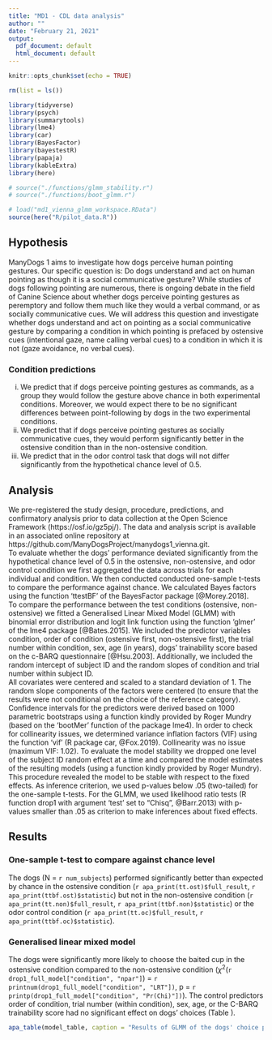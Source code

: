 ```yaml
---
title: "MD1 - CDL data analysis"
author: ""
date: "February 21, 2021"
output:
  pdf_document: default
  html_document: default
---
```



```r

knitr::opts_chunk$set(echo = TRUE)

rm(list = ls())

library(tidyverse)
library(psych)
library(summarytools)
library(lme4)
library(car)
library(BayesFactor)
library(bayestestR)
library(papaja)
library(kableExtra)
library(here)

# source("./functions/glmm_stability.r")
# source("./functions/boot_glmm.r")

# load("md1_vienna_glmm_workspace.RData")
source(here("R/pilot_data.R"))
```

## Hypothesis
ManyDogs 1 aims to investigate how dogs perceive human pointing gestures. Our specific question is: Do dogs understand and act on human pointing as though it is a social communicative gesture?
While studies of dogs following pointing are numerous, there is ongoing debate in the field of Canine Science about whether dogs perceive pointing gestures as peremptory and follow them much like they would a verbal command, or as socially communicative cues. We will address this question and investigate whether dogs understand and act on pointing as a social communicative gesture by comparing a condition in which pointing is prefaced by ostensive cues (intentional gaze, name calling verbal cues) to a condition in which it is not (gaze avoidance, no verbal cues). 

### Condition predictions
i) We predict that if dogs perceive pointing gestures as commands, as a group they would follow the gesture above chance in both experimental conditions. Moreover, we would expect there to be no significant differences between point-following by dogs in the two experimental conditions. 
ii) We predict that if dogs perceive pointing gestures as socially communicative cues, they would perform significantly better in the ostensive condition than in the non-ostensive condition. 
iii) We predict that in the odor control task that dogs will not differ significantly from the hypothetical chance level of 0.5.

## Analysis

We pre-registered the study design, procedure, predictions, and confirmatory analysis prior to data collection at the Open Science Framework (https://osf.io/gz5pj/). The data and analysis script is available in an associated online repository at https://github.com/ManyDogsProject/manydogs1_vienna.git.  
To evaluate whether the dogs' performance deviated significantly from the hypothetical chance level of 0.5 in the ostensive, non-ostensive, and odor control condition we first aggregated the data across trials for each individual and condition. We then conducted conducted one-sample t-tests to compare the performance against chance. We calculated Bayes factors using the function 'ttestBF' of the BayesFactor package [@Morey.2018].   
To compare the performance between the test conditions (ostensive, non-ostensive) we fitted a Generalised Linear Mixed Model (GLMM) with binomial error distribution and logit link function using the function 'glmer' of the lme4 package [@Bates.2015]. We included the predictor variables condition, order of condition (ostensive first, non-ostensive first), the trial number within condition, sex, age (in years), dogs' trainability score based on the c-BARQ questionnaire [@Hsu.2003]. Additionally, we included the random intercept of subject ID and the random slopes of condition and trial number within subject ID.  
All covariates were centered and scaled to a standard deviation of 1. The random slope components of the factors were centered (to ensure that the results were not conditional on the choice of the reference category). Confidence intervals for the predictors were derived based on 1000 parametric bootstraps using a function kindly provided by Roger Mundry (based on the 'bootMer' function of the package lme4). In order to check for collinearity issues, we determined variance inflation factors (VIF) using the function 'vif' (R package car, @Fox.2019). Collinearity was no issue (maximum VIF: 1.02). To evaluate the model stability we dropped one level of the subject ID random effect at a time and compared the model estimates of the resulting models (using a function kindly provided by Roger Mundry). This procedure revealed the model to be stable with respect to the fixed effects.
As inference criterion, we used p-values below .05 (two-tailed) for the one-sample t-tests. For the GLMM, we used likelihood ratio tests (R function drop1 with argument 'test' set to "Chisq", @Barr.2013) with p-values smaller than .05 as criterion to make inferences about fixed effects.



## Results  


### One-sample t-test to compare against chance level

The dogs (N = `r num_subjects`) performed significantly better than expected by chance in the ostensive condition (`r apa_print(tt.ost)$full_result`, `r apa_print(ttbf.ost)$statistic`) but not in the non-ostensive condition (`r apa_print(tt.non)$full_result`, `r apa_print(ttbf.non)$statistic`) or the odor control condition (`r apa_print(tt.oc)$full_result`, `r apa_print(ttbf.oc)$statistic`). 


### Generalised linear mixed model


The dogs were significantly more likely to choose the baited cup in the ostensive condition compared to the non-ostensive condition ($\chi$^2^(`r drop1_full_model["condition", "npar"]`) = `r printnum(drop1_full_model["condition", "LRT"])`, p = `r printp(drop1_full_model["condition", "Pr(Chi)"])`). The control predictors order of condition, trial number (within condition), sex, age, or the C-BARQ trainability score had no significant effect on dogs' choices (Table \ref{tab:glmm-table}).

```r
apa_table(model_table, caption = "Results of GLMM of the dogs' choice performance in Experiment 1", note = "Reference categories: condition: non-ostensive condition; order of condition: non-ostensive condition first; sex: female; covariates trial number, age, and training experienced centered and scaled to a standard deviation of 1. The standard deviations for the contribution of the random effects were 0.099 for the random intercept of subject, 0.159 for the random slope of condition within subject, and 0.063 for the random slope of trial number within subject.", col.names = c("", "Estimate", "SE", "Lower CI", "Upper CI", "$\\chi^{2}$", "df", "p", "$BF_{10}$"), align = c("l", rep("r", 8)), placement = "h")
```
